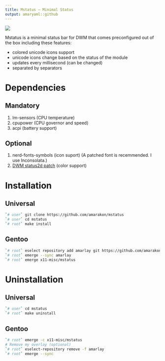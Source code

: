 ```yaml
---
title: Mstatus – Minimal Status
output: amaryaml::github
---
```


![](preview.png)

Mstatus is a minimal status bar for DWM that comes preconfigured out of the box including these features:

* colored unicode icons support
* unicode icons change based on the status of the module
* updates every millisecond (can be changed)
* separated by separators

# Dependencies

## Mandatory

#. lm-sensors (CPU temperature)
#. cpupower (CPU governor and speed)
#. acpi (battery support)

## Optional

#. nerd-fonts-symbols (icon suport) (A patched font is recemmended. I use Inconsolata.)
#. [DWM status2d patch](https://dwm.suckless.org/patches/status2d/) (color support)

# Installation

## Universal

```sh
`# user` git clone https://github.com/amarakon/mstatus
`# user` cd mstatus
`# root` make install
```

## Gentoo

```sh
`# root` eselect repository add amarlay git https://github.com/amarakon/amarlay
`# root` emerge --sync amarlay
`# root` emerge x11-misc/mstatus
```

# Uninstallation

## Universal

```sh
`# user` cd mstatus
`# root` make uninstall
```

## Gentoo

```sh
`# root` emerge -c x11-misc/mstatus
# Remove my overlay (optional)
`# root` eselect-repository remove -f amarlay
`# root` emerge --sync
```

